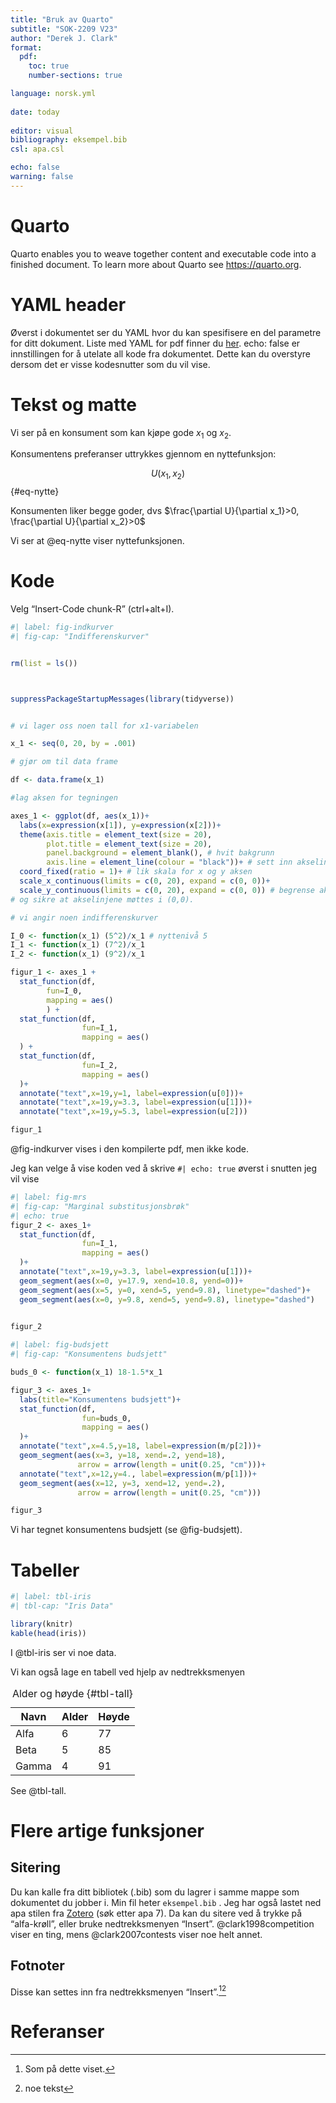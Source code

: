 ---
title: "Bruk av Quarto"
subtitle: "SOK-2209 V23"
author: "Derek J. Clark"
format:
  pdf:
    toc: true
    number-sections: true

language: norsk.yml
    
date: today
    
editor: visual
bibliography: eksempel.bib
csl: apa.csl

echo: false
warning: false
---









\newpage

# Quarto

Quarto enables you to weave together content and executable code into a finished document. To learn more about Quarto see <https://quarto.org>.

# YAML header

Øverst i dokumentet ser du YAML hvor du kan spesifisere en del parametre for ditt dokument. Liste med YAML for pdf finner du [her](https://quarto.org/docs/reference/formats/pdf.html). echo: false er innstillingen for å utelate all kode fra dokumentet. Dette kan du overstyre dersom det er visse kodesnutter som du vil vise.

# Tekst og matte

Vi ser på en konsument som kan kjøpe gode $x_1$ og $x_2$.

Konsumentens preferanser uttrykkes gjennom en nyttefunksjon:

$$
U(x_1,x_2)
$$ {#eq-nytte}

Konsumenten liker begge goder, dvs $\frac{\partial U}{\partial x_1}>0, \frac{\partial U}{\partial x_2}>0$

Vi ser at @eq-nytte viser nyttefunksjonen.

# Kode

Velg "Insert-Code chunk-R" (ctrl+alt+I).

```{r}
#| label: fig-indkurver
#| fig-cap: "Indifferenskurver"


rm(list = ls())



suppressPackageStartupMessages(library(tidyverse))


# vi lager oss noen tall for x1-variabelen

x_1 <- seq(0, 20, by = .001)

# gjør om til data frame

df <- data.frame(x_1)

#lag aksen for tegningen

axes_1 <- ggplot(df, aes(x_1))+
  labs(x=expression(x[1]), y=expression(x[2]))+
  theme(axis.title = element_text(size = 20),
        plot.title = element_text(size = 20),
        panel.background = element_blank(), # hvit bakgrunn
        axis.line = element_line(colour = "black"))+ # sett inn akselinjer
  coord_fixed(ratio = 1)+ # lik skala for x og y aksen
  scale_x_continuous(limits = c(0, 20), expand = c(0, 0))+
  scale_y_continuous(limits = c(0, 20), expand = c(0, 0)) # begrense aksene
# og sikre at akselinjene møttes i (0,0).

# vi angir noen indifferenskurver

I_0 <- function(x_1) (5^2)/x_1 # nyttenivå 5
I_1 <- function(x_1) (7^2)/x_1
I_2 <- function(x_1) (9^2)/x_1

figur_1 <- axes_1 + 
  stat_function(df,
        fun=I_0,
        mapping = aes()
        ) +
  stat_function(df,
                fun=I_1,
                mapping = aes()
  ) +
  stat_function(df,
                fun=I_2,
                mapping = aes()
  )+
  annotate("text",x=19,y=1, label=expression(u[0]))+
  annotate("text",x=19,y=3.3, label=expression(u[1]))+
  annotate("text",x=19,y=5.3, label=expression(u[2]))

figur_1
```

@fig-indkurver vises i den kompilerte pdf, men ikke kode.

\newpage

Jeg kan velge å vise koden ved å skrive `#| echo: true` øverst i snutten jeg vil vise

```{r}
#| label: fig-mrs
#| fig-cap: "Marginal substitusjonsbrøk"
#| echo: true
figur_2 <- axes_1+
  stat_function(df,
                fun=I_1,
                mapping = aes()
  )+
  annotate("text",x=19,y=3.3, label=expression(u[1]))+
  geom_segment(aes(x=0, y=17.9, xend=10.8, yend=0))+
  geom_segment(aes(x=5, y=0, xend=5, yend=9.8), linetype="dashed")+
  geom_segment(aes(x=0, y=9.8, xend=5, yend=9.8), linetype="dashed")
  

figur_2
```

```{r}
#| label: fig-budsjett
#| fig-cap: "Konsumentens budsjett"

buds_0 <- function(x_1) 18-1.5*x_1

figur_3 <- axes_1+
  labs(title="Konsumentens budsjett")+
  stat_function(df,
                fun=buds_0,
                mapping = aes()
  )+
  annotate("text",x=4.5,y=18, label=expression(m/p[2]))+
  geom_segment(aes(x=3, y=18, xend=.2, yend=18),
               arrow = arrow(length = unit(0.25, "cm")))+
  annotate("text",x=12,y=4., label=expression(m/p[1]))+
  geom_segment(aes(x=12, y=3, xend=12, yend=.2),
               arrow = arrow(length = unit(0.25, "cm")))

figur_3
```

Vi har tegnet konsumentens budsjett (se @fig-budsjett).

# Tabeller

```{r}
#| label: tbl-iris
#| tbl-cap: "Iris Data"

library(knitr)
kable(head(iris))

```

I @tbl-iris ser vi noe data.

Vi kan også lage en tabell ved hjelp av nedtrekksmenyen

| Navn  | Alder | Høyde |
|-------|-------|-------|
| Alfa  | 6     | 77    |
| Beta  | 5     | 85    |
| Gamma | 4     | 91    |

: Alder og høyde {#tbl-tall}

See @tbl-tall.

# Flere artige funksjoner

## Sitering

Du kan kalle fra ditt bibliotek (.bib) som du lagrer i samme mappe som dokumentet du jobber i. Min fil heter `eksempel.bib` . Jeg har også lastet ned apa stilen fra [Zotero](https://www.zotero.org/styles) (søk etter apa 7). Da kan du sitere ved å trykke på "alfa-krøll", eller bruke nedtrekksmenyen "Insert". @clark1998competition viser en ting, mens @clark2007contests viser noe helt annet.

## Fotnoter

Disse kan settes inn fra nedtrekksmenyen "Insert".[^1][^2]

[^1]: Som på dette viset.

[^2]: noe tekst

# Referanser
